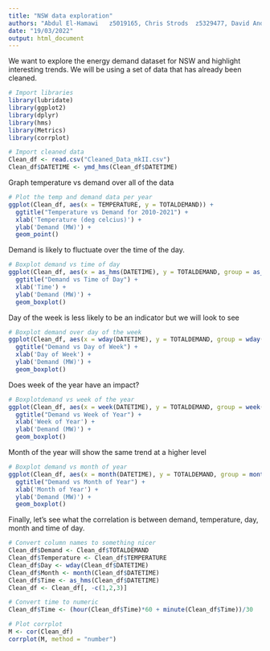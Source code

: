 ```yaml
---
title: "NSW data exploration"
authors: "Abdul	El-Hamawi	z5019165, Chris	Strods	z5329477, David Anderson z5343521, Jamie	Twiss	z5353394, Shubhankar	Dutta	z5304573, Sonal	Chawla	z5092985"
date: "19/03/2022"
output: html_document
---
```


We want to explore the energy demand dataset for NSW and highlight interesting trends.
We will be using a set of data that has already been cleaned.

```r
# Import libraries
library(lubridate)
library(ggplot2)
library(dplyr)
library(hms)
library(Metrics)
library(corrplot)

# Import cleaned data
Clean_df <- read.csv("Cleaned_Data_mkII.csv")
Clean_df$DATETIME <- ymd_hms(Clean_df$DATETIME)
```
Graph temperature vs demand over all of the data

```r
# Plot the temp and demand data per year
ggplot(Clean_df, aes(x = TEMPERATURE, y = TOTALDEMAND)) +
  ggtitle("Temperature vs Demand for 2010-2021") +
  xlab('Temperature (deg celcius)') +
  ylab('Demand (MW)') +
  geom_point()
```

Demand is likely to fluctuate over the time of the day.

```r
# Boxplot demand vs time of day
ggplot(Clean_df, aes(x = as_hms(DATETIME), y = TOTALDEMAND, group = as_hms(DATETIME))) +
  ggtitle("Demand vs Time of Day") +
  xlab('Time') +
  ylab('Demand (MW)') +
  geom_boxplot()
```
Day of the week is less likely to be an indicator but we will look to see

```r
# Boxplot demand over day of the week
ggplot(Clean_df, aes(x = wday(DATETIME), y = TOTALDEMAND, group = wday(DATETIME))) +
  ggtitle("Demand vs Day of Week") +
  xlab('Day of Week') +
  ylab('Demand (MW)') +
  geom_boxplot()
```

Does week of the year have an impact?

```r
# Boxplotdemand vs week of the year
ggplot(Clean_df, aes(x = week(DATETIME), y = TOTALDEMAND, group = week(DATETIME))) +
  ggtitle("Demand vs Week of Year") +
  xlab('Week of Year') +
  ylab('Demand (MW)') +
  geom_boxplot()
```
Month of the year will show the same trend at a higher level

```r
# Boxplot demand vs month of year
ggplot(Clean_df, aes(x = month(DATETIME), y = TOTALDEMAND, group = month(DATETIME))) +
  ggtitle("Demand vs Month of Year") +
  xlab('Month of Year') +
  ylab('Demand (MW)') +
  geom_boxplot()
```

Finally, let's see what the correlation is between demand, temperature, day, month and time of day.

```r
# Convert column names to something nicer
Clean_df$Demand <- Clean_df$TOTALDEMAND
Clean_df$Temperature <- Clean_df$TEMPERATURE
Clean_df$Day <- wday(Clean_df$DATETIME)
Clean_df$Month <- month(Clean_df$DATETIME)
Clean_df$Time <- as_hms(Clean_df$DATETIME)
Clean_df <- Clean_df[, -c(1,2,3)]

# Convert time to numeric
Clean_df$Time <- (hour(Clean_df$Time)*60 + minute(Clean_df$Time))/30

# Plot corrplot
M <- cor(Clean_df)
corrplot(M, method = "number")
```


